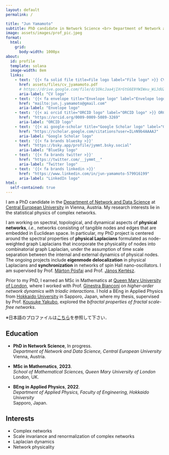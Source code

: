 ```yaml
---
layout: default
permalink: /

title: "Jun Yamamoto"
subtitle: PhD candidate in Network Science <br> Department of Network and Data Science, Central European University
image: assets/images/prof_pic.jpeg
format:
  html:
    grid:
      body-width: 1000px
about:
  id: profile
  template: solana
  image-width: 8em
  links:
    - text: '{{< fa solid file title=File logo label="File logo" >}} CV'
      href: assets/files/cv_jyamamoto.pdf
      # https://drive.google.com/file/d/1OkcJaa4jIXrGtG6E9YWIWxu_WiJdUZBS/view?usp=sharing
      aria-label: "CV logo"
    - text: '{{< fa envelope title="Envelope logo" label="Envelope logo" >}} Mail'
      href: "mailto:jun.j.yamamoto@gmail.com"
      aria-label: "Envelope logo"
    - text: '{{< ai orcid title="ORCID logo" label="ORCID logo" >}} ORCID'
      href: "https://orcid.org/0009-0009-5089-3269"
      aria-label: "ORCID logo"
    - text: '{{< ai google-scholar title="Google Scholar logo" label="Google Scholar logo" >}} Google Scholar'
      href: "https://scholar.google.com/citations?user=ILnN9b4AAAAJ"
      aria-label: "Google Scholar logo"
    - text: '{{< fa brands bluesky >}}'
      href: "https://bsky.app/profile/jymmt.bsky.social"
      aria-label: "BlueSky logo"
    - text: '{{< fa brands twitter >}}'
      href: "https://twitter.com/__jymmt__"
      aria-label: "Twitter logo"
    - text: '{{< fa brands linkedin >}}'
      href: "https://www.linkedin.com/in/jun-yamamoto-579916199"
      aria-label: "LinkedIn logo"
html:
  self-contained: true
---
```


::: {#profile}
:::

I am a PhD candidate in the [Department of Network and Data Science](https://networkdatascience.ceu.edu/) at [Central European University](https://www.ceu.edu/) in Vienna, Austria. My research interests lie in the statistical physics of complex networks.

I am working on spectral, topological, and dynamical aspects of **physical networks**, _i.e._, networks consisting of tangible nodes and edges that are embedded in Euclidean space.
In particular, my PhD project is centered around the spectral properties of **physical Laplacians** formulated as node-weighted graph Laplacians that incorporate the physicality of nodes into combinatorial graph Laplacian, under the assumption of time scale separation between the internal and external dynamics of physical nodes.
The ongoing projects include **eigenmode delocalization** in physical Laplacians and **synchronization** in networks of spin Hall nano-oscillators. 
I am supervised by Prof. [Márton Pósfai](https://networkdatascience.ceu.edu/people/marton-posfai) and Prof. [János Kertész](https://networkdatascience.ceu.edu/people/janos-kertesz).


Prior to my PhD, I earned an MSc in Mathematics at [Queen Mary University of London](https://www.qmul.ac.uk/), where I worked with Prof. [Ginestra Bianconi](https://www.qmul.ac.uk/maths/profiles/bianconig.html) on *higher-order network dynamics with triadic interactions*.
I hold a BEng in Applied Physics from [Hokkaido University](https://www.global.hokudai.ac.jp/) in Sapporo, Japan, where my thesis, supervised by Prof. [Kousuke Yakubo](https://researchmap.jp/read0166630?lang=en), explored the *bifractal properties of fractal scale-free networks*.


※日本語のプロファイルは[こちら](https://researchmap.jp/jun_yamamoto)を参照して下さい．

:::: {.grid}

::: {.g-col-12 .g-col-md-8 style="text-align: left;"}
## Education

- **PhD in Network Science**, In progress. <br> 
  *Department of Network and Data Science, Central European University*   
  Vienna, Austria.

- **MSc in Mathematics**, **2023**. <br>
  *School of Mathematical Sciences, Queen Mary University of London*   
  London, UK.

- **BEng in Applied Physics**, **2022**. <br>
  *Department of Applied Physics, Faculty of Engineering, Hokkaido University*   
  Sapporo, Japan.
:::

::: {.g-col-12 .g-col-md-4 style="text-align: left;"}
## Interests

- Complex networks
- Scale invariance and renormalization of complex networks
- Laplacian dynamics
- Network physicality

:::

::::
